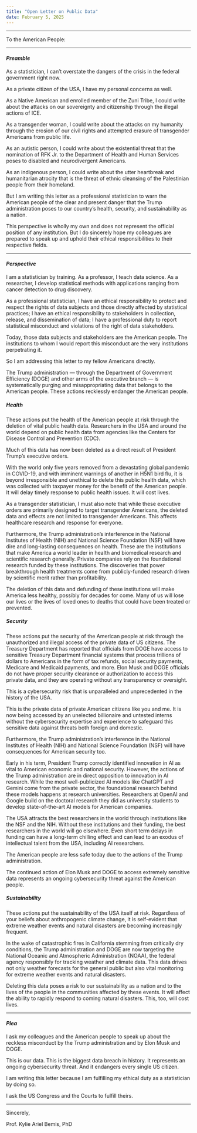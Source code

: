 ```yaml
---
title: "Open Letter on Public Data"
date: February 5, 2025
---
```


***

To the American People:

---

#### *Preamble*
 
As a statistician, I can’t overstate the dangers of the crisis in the federal government right now.

As a private citizen of the USA, I have my personal concerns as well.

As a Native American and enrolled member of the Zuni Tribe, I could write about the attacks on our sovereignty and citizenship through the illegal actions of ICE.

As a transgender woman, I could write about the attacks on my humanity through the erosion of our civil rights and attempted erasure of transgender Americans from public life.

As an autistic person, I could write about the existential threat that the nomination of RFK Jr. to the Department of Health and Human Services poses to disabled and neurodivergent Americans.

As an indigenous person, I could write about the utter heartbreak and humanitarian atrocity that is the threat of ethnic cleansing of the Palestinian people from their homeland.

But I am writing this letter as a professional statistician to warn the American people of the clear and present danger that the Trump administration poses to our country’s health, security, and sustainability as a nation.

This perspective is wholly my own and does not represent the official position of any institution. But I do sincerely hope my colleagues are prepared to speak up and uphold their ethical responsibilities to their respective fields.

---

#### *Perspective*
 
I am a statistician by training. As a professor, I teach data science. As a researcher, I develop statistical methods with applications ranging from cancer detection to drug discovery.

As a professional statistician, I have an ethical responsibility to protect and respect the rights of data subjects and those directly affected by statistical practices; I have an ethical responsibility to stakeholders in collection, release, and dissemination of data; I have a professional duty to report statistical misconduct and violations of the right of data stakeholders.

Today, those data subjects and stakeholders are the American people. The institutions to whom I would report this misconduct are the very institutions perpetrating it.

So I am addressing this letter to my fellow Americans directly.

The Trump administration — through the Department of Government Efficiency (DOGE) and other arms of the executive branch — is systematically purging and misappropriating data that belongs to the American people. These actions recklessly endanger the American people.

##### Health
 
These actions put the health of the American people at risk through the deletion of vital public health data. Researchers in the USA and around the world depend on public health data from agencies like the Centers for Disease Control and Prevention (CDC).

Much of this data has now been deleted as a direct result of President Trump’s executive orders.

With the world only five years removed from a devastating global pandemic in COVID-19, and with imminent warnings of another in H5N1 bird flu, it is beyond irresponsible and unethical to delete this public health data, which was collected with taxpayer money for the benefit of the American people. It will delay timely response to public health issues. It will cost lives.

As a transgender statistician, I must also note that while these executive orders are primarily designed to target transgender Americans, the deleted data and effects are not limited to transgender Americans. This affects healthcare research and response for everyone.

Furthermore, the Trump administration’s interference in the National Institutes of Health (NIH) and National Science Foundation (NSF) will have dire and long-lasting consequences on health. These are the institutions that make America a world leader in health and biomedical research and scientific research generally. Private companies rely on the foundational research funded by these institutions. The discoveries that power breakthrough health treatments come from publicly-funded research driven by scientific merit rather than profitability.

The deletion of this data and defunding of these institutions will make America less healthy, possibly for decades for come. Many of us will lose our lives or the lives of loved ones to deaths that could have been treated or prevented.

##### Security
 
These actions put the security of the American people at risk through the unauthorized and illegal access of the private data of US citizens. The Treasury Department has reported that officials from DOGE have access to sensitive Treasury Department financial systems that process trillions of dollars to Americans in the form of tax refunds, social security payments, Medicare and Medicaid payments, and more. Elon Musk and DOGE officials do not have proper security clearance or authorization to access this private data, and they are operating without any transparency or oversight.

This is a cybersecurity risk that is unparalleled and unprecedented in the history of the USA.

This is the private data of private American citizens like you and me. It is now being accessed by an unelected billionaire and untested interns without the cybersecurity expertise and experience to safeguard this sensitive data against threats both foreign and domestic.

Furthermore, the Trump administration’s interference in the National Institutes of Health (NIH) and National Science Foundation (NSF) will have consequences for American security too.

Early in his term, President Trump correctly identified innovation in AI as vital to American economic and national security. However, the actions of the Trump administration are in direct opposition to innovation in AI research. While the most well-publicized AI models like ChatGPT and Gemini come from the private sector, the foundational research behind these models happens at research universities. Researchers at OpenAI and Google build on the doctoral research they did as university students to develop state-of-the-art AI models for American companies.

The USA attracts the best researchers in the world through institutions like the NSF and the NIH. Without these institutions and their funding, the best researchers in the world will go elsewhere. Even short term delays in funding can have a long-term chilling effect and can lead to an exodus of intellectual talent from the USA, including AI researchers.

The American people are less safe today due to the actions of the Trump administration.

The continued action of Elon Musk and DOGE to access extremely sensitive data represents an ongoing cybersecurity threat against the American people.

##### Sustainability
 
These actions put the sustainability of the USA itself at risk. Regardless of your beliefs about anthropogenic climate change, it is self-evident that extreme weather events and natural disasters are becoming increasingly frequent.

In the wake of catastrophic fires in California stemming from critically dry conditions, the Trump administration and DOGE are now targeting the National Oceanic and Atmospheric Administration (NOAA), the federal agency responsibly for tracking weather and climate data. This data drives not only weather forecasts for the general public but also vital monitoring for extreme weather events and natural disasters.

Deleting this data poses a risk to our sustainability as a nation and to the lives of the people in the communities affected by these events. It will affect the ability to rapidly respond to coming natural disasters. This, too, will cost lives.

---

#### *Plea*
 
I ask my colleagues and the American people to speak up about the reckless misconduct by the Trump administration and by Elon Musk and DOGE.

This is our data. This is the biggest data breach in history. It represents an ongoing cybersecurity threat. And it endangers every single US citizen.

I am writing this letter because I am fulfilling my ethical duty as a statistician by doing so.

I ask the US Congress and the Courts to fulfill theirs.

---

Sincerely,

Prof. Kylie Ariel Bemis, PhD
